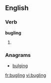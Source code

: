 
==English==

===Verb===
'''bugling'''

# {{present participle of|[[bugle]]}}

===Anagrams===
* [[bulging#English|bulging]]

[[fr:bugling]]
[[vi:bugling]]